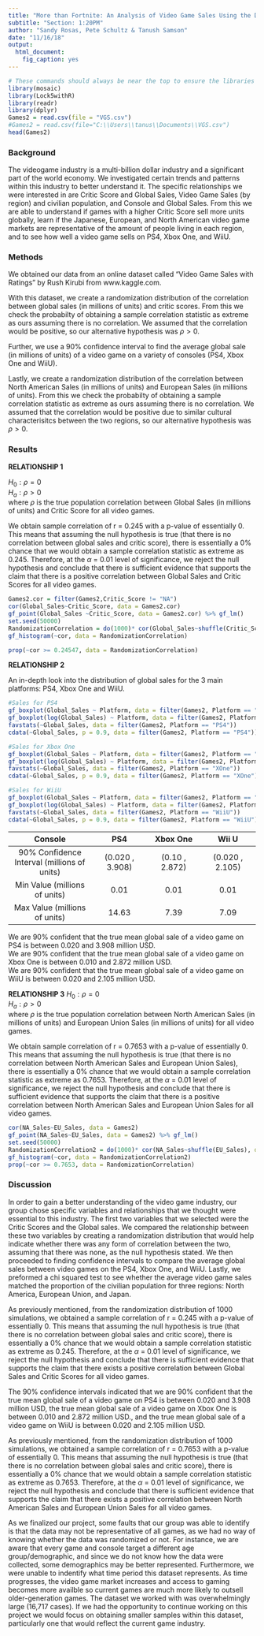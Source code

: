 ```yaml
---
title: "More than Fortnite: An Analysis of Video Game Sales Using the Dataset *Video Game Sales with Ratings* by Rush Kirub"
subtitle: "Section: 1:20PM"
author: "Sandy Rosas, Pete Schultz & Tanush Samson"
date: "11/16/18"
output: 
  html_document: 
    fig_caption: yes
---
```



```r
# These commands should always be near the top to ensure the libraries are loaded before the analysis.
library(mosaic)
library(Lock5withR)
library(readr)
library(dplyr)
Games2 = read.csv(file = "VGS.csv")
#Games2 = read.csv(file="C:\\Users\\tanus\\Documents\\VGS.csv")
head(Games2)
```

### Background
The videogame industry is a multi-billion dollar industry and a significant part of the world economy. We investigated certain trends and patterns within this industry to better understand it. The specific relationships we were interested in are Critic Score and Global Sales, Video Game Sales (by region) and civilian population, and Console and Global Sales. From this we are able to understand if games with a higher Critic Score sell more units globally, learn if the Japanese, European, and North American video game markets are representative of the amount of people living in each region, and to see how well a video game sells on PS4, Xbox One, and WiiU.


### Methods
We obtained our data from an online dataset called "Video Game Sales with Ratings" by Rush Kirubi from www.kaggle.com.  

With this dataset, we create a randomization distribution of the correlation between global sales (in millions of units) and critic scores. From this we check the probabilty of obtaining a sample correlation statistic as extreme as ours assuming there is no correlation. We assumed that the correlation would be positive, so our alternative hypothesis was $\rho > 0$.

Further, we use a 90% confidence interval to find the average global sale (in millions of units) of a video game on a variety of consoles (PS4, Xbox One and WiiU).  

Lastly,  we create a randomization distribution of the correlation between North American Sales (in millions of units) and European Sales (in millions of units). From this we check the probabilty of obtaining a sample correlation statistic as extreme as ours assuming there is no correlation. We assumed that the correlation would be positive due to similar cultural characterisitcs between the two regions, so our alternative hypothesis was $\rho > 0$.      



### Results

**RELATIONSHIP 1**  

$H_0: \rho = 0$  
$H_a: \rho > 0$  
where $\rho$ is the true population correlation between Global Sales (in millions of units) and Critic Score for all video games.

We obtain sample correlation of r = 0.245 with a p-value of essentially 0. This means that assuming the null hypothesis is true (that there is no correlation between global sales and critic score), there is essentially a 0% chance that we would obtain a sample correlation statistic as extreme as 0.245. Therefore, at the $\alpha$ = 0.01 level of significance, we reject the null hypothesis and conclude that there is sufficient evidence that supports the claim that there is a positive correlation between Global Sales and Critic Scores for all video games.  

```r
Games2.cor = filter(Games2,Critic_Score != "NA")
cor(Global_Sales~Critic_Score, data = Games2.cor)
gf_point(Global_Sales ~Critic_Score, data = Games2.cor) %>% gf_lm()
set.seed(50000)
RandomizationCorrelation = do(1000)* cor(Global_Sales~shuffle(Critic_Score), data = Games2.cor)
gf_histogram(~cor, data = RandomizationCorrelation)
```
```r
prop(~cor >= 0.24547, data = RandomizationCorrelation)
```


**RELATIONSHIP 2**
 
An in-depth look into the distribution of global sales for the 3 main platforms: PS4, Xbox One and WiiU.

```r
#Sales for PS4
gf_boxplot(Global_Sales ~ Platform, data = filter(Games2, Platform == "PS4"))
gf_boxplot(log(Global_Sales) ~ Platform, data = filter(Games2, Platform == "PS4"))
favstats(~Global_Sales, data = filter(Games2, Platform == "PS4"))
cdata(~Global_Sales, p = 0.9, data = filter(Games2, Platform == "PS4"))
```

```r
#Sales for Xbox One
gf_boxplot(Global_Sales ~ Platform, data = filter(Games2, Platform == "XOne"))
gf_boxplot(log(Global_Sales) ~ Platform, data = filter(Games2, Platform == "XOne"))
favstats(~Global_Sales, data = filter(Games2, Platform == "XOne"))
cdata(~Global_Sales, p = 0.9, data = filter(Games2, Platform == "XOne"))
```

```r
#Sales for WiiU
gf_boxplot(Global_Sales ~ Platform, data = filter(Games2, Platform == "WiiU"))
gf_boxplot(log(Global_Sales) ~ Platform, data = filter(Games2, Platform == "WiiU"))
favstats(~Global_Sales, data = filter(Games2, Platform == "WiiU"))
cdata(~Global_Sales, p = 0.9, data = filter(Games2, Platform == "WiiU"))
```


|         Console         |       PS4       |    Xbox One    |      Wii U      |
|:-----------------------:|:---------------:|:--------------:|:---------------:|
| 90% Confidence Interval (millions of units) | (0.020 , 3.908) | (0.10 , 2.872) | (0.020 , 2.105) |
|        Min Value  (millions of units)      |       0.01      |      0.01      |       0.01      |
|        Max Value   (millions of units)     |      14.63      |      7.39      |       7.09      |   

We are 90% confident that the true mean global sale of a video game on PS4 is between 0.020 and 3.908 million USD.  
We are 90% confident that the true mean global sale of a video game on Xbox One is between 0.010 and 2.872 million USD.  
We are 90% confident that the true mean global sale of a video game on WiiU is between 0.020 and 2.105 million USD.  


**RELATIONSHIP 3**
$H_0: \rho = 0$  
$H_a: \rho > 0$  
where $\rho$ is the true population correlation between North American Sales (in millions of units) and European Union Sales (in millions of units) for all video games.  

We obtain sample correlation of r = 0.7653 with a p-value of essentially 0. This means that assuming the null hypothesis is true (that there is no correlation between North American Sales and European Union Sales), there is essentially a 0% chance that we would obtain a sample correlation statistic as extreme as 0.7653. Therefore, at the $\alpha$ = 0.01 level of significance, we reject the null hypothesis and conclude that there is sufficient evidence that supports the claim that there is a positive correlation between North American Sales and European Union Sales for all video games.  
```r
cor(NA_Sales~EU_Sales, data = Games2)
gf_point(NA_Sales~EU_Sales, data = Games2) %>% gf_lm()
set.seed(50000)
RandomizationCorrelation2 = do(1000)* cor(NA_Sales~shuffle(EU_Sales), data = Games2)
gf_histogram(~cor, data = RandomizationCorrelation2)
prop(~cor >= 0.7653, data = RandomizationCorrelation)
```


### Discussion
In order to gain a better understanding of the video game industry, our group chose specific variables and relationships that we thought were essential to this industry. The first two variables that we selected were the Critic Scores and the Global sales. We compared the relationship between these two variables by creating a randomization distribution that would help indicate whether there was any form of correlation between the two, assuming that there was none, as the null hypothesis stated. We then proceeded to finding confidence intervals to compare the average global sales between video games on the PS4, Xbox One, and WiiU. Lastly, we preformed a chi squared test to see whether the average video game sales matched the proportion of the civilian population for three regions: North America, European Union, and Japan. 

As previously mentioned, from the randomization distribution of 1000 simulations, we obtained a sample correlation of r = 0.245 with a p-value of essentially 0. This means that assuming the null hypothesis is true (that there is no correlation between global sales and critic score), there is essentially a 0% chance that we would obtain a sample correlation statistic as extreme as 0.245. Therefore, at the $\alpha$ = 0.01 level of significance, we reject the null hypothesis and conclude that there is sufficient evidence that supports the claim that there exists a positive correlation between Global Sales and Critic Scores for all video games.  

The 90% confidence intervals indicated that we are 90% confident that the true mean global sale of a video game on PS4 is between 0.020 and 3.908 million USD, the true mean global sale of a video game on Xbox One is between 0.010 and 2.872 million USD., and the true mean global sale of a video game on WiiU is between 0.020 and 2.105 million USD.  

As previously mentioned, from the randomization distribution of 1000 simulations, we obtained a sample correlation of r = 0.7653 with a p-value of essentially 0. This means that assuming the null hypothesis is true (that there is no correlation between global sales and critic score), there is essentially a 0% chance that we would obtain a sample correlation statistic as extreme as 0.7653. Therefore, at the $\alpha$ = 0.01 level of significance, we reject the null hypothesis and conclude that there is sufficient evidence that supports the claim that there exists a positive correlation between North American Sales and European Union Sales for all video games. 

As we finalized our project, some faults that our group was able to identify is that the data may not be representative of all games, as we had no way of knowing whether the data was randomized or not. For instance, we are aware that every game and console target a different age group/demographic, and since we do not know how the data were collected, some demographics may be better represented.  Furthermore, we were unable to indentify what time period this dataset represents. As time progresses, the video game market increases and access to gaming becomes more availble so current games are much more likely to outsell older-generation games. The dataset we worked with was overwhelmingly large (16,717 cases). If we had the opportunity to continue working on this project we would focus on obtaining smaller samples within this dataset, particularly one that would reflect the current game industry. 
